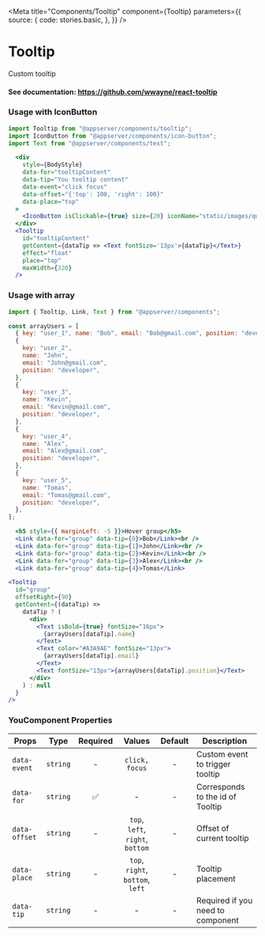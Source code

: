 

<Meta
  title="Components/Tooltip"
  component={Tooltip}
  parameters={{
    source: {
      code: stories.basic,
    },
  }}
/>

# Tooltip

Custom tooltip

#### See documentation: https://github.com/wwayne/react-tooltip

<Canvas>
  <Story story={stories.basic} name="Default" />
</Canvas>

<ArgsTable story="Default" />

<Canvas>
  <Story story={stories.all} name="All" />
</Canvas>

### Usage with IconButton

```js
import Tooltip from "@appserver/components/tooltip";
import IconButton from "@appserver/components/icon-button";
import Text from "@appserver/components/text";
```

```jsx
  <div
    style={BodyStyle}
    data-for="tooltipContent"
    data-tip="You tooltip content"
    data-event="click focus"
    data-offset="{'top': 100, 'right': 100}"
    data-place="top"
  >
    <IconButton isClickable={true} size={20} iconName="static/images/question.react.svg" />
  </div>
  <Tooltip
    id="tooltipContent"
    getContent={dataTip => <Text fontSize='13px'>{dataTip}</Text>}
    effect="float"
    place="top"
    maxWidth={320}
  />
```

### Usage with array

```js
import { Tooltip, Link, Text } from "@appserver/components";
```

```js
const arrayUsers = [
  { key: "user_1", name: "Bob", email: "Bob@gmail.com", position: "developer" },
  {
    key: "user_2",
    name: "John",
    email: "John@gmail.com",
    position: "developer",
  },
  {
    key: "user_3",
    name: "Kevin",
    email: "Kevin@gmail.com",
    position: "developer",
  },
  {
    key: "user_4",
    name: "Alex",
    email: "Alex@gmail.com",
    position: "developer",
  },
  {
    key: "user_5",
    name: "Tomas",
    email: "Tomas@gmail.com",
    position: "developer",
  },
];
```

```jsx
  <h5 style={{ marginLeft: -5 }}>Hover group</h5>
  <Link data-for="group" data-tip={0}>Bob</Link><br />
  <Link data-for="group" data-tip={1}>John</Link><br />
  <Link data-for="group" data-tip={2}>Kevin</Link><br />
  <Link data-for="group" data-tip={3}>Alex</Link><br />
  <Link data-for="group" data-tip={4}>Tomas</Link>
```

```jsx
<Tooltip
  id="group"
  offsetRight={90}
  getContent={(dataTip) =>
    dataTip ? (
      <div>
        <Text isBold={true} fontSize="16px">
          {arrayUsers[dataTip].name}
        </Text>
        <Text color="#A3A9AE" fontSize="13px">
          {arrayUsers[dataTip].email}
        </Text>
        <Text fontSize="13px">{arrayUsers[dataTip].position}</Text>
      </div>
    ) : null
  }
/>
```

### YouComponent Properties

| Props         |   Type   | Required |              Values              | Default | Description                       |
| ------------- | :------: | :------: | :------------------------------: | :-----: | --------------------------------- |
| `data-event`  | `string` |    -     |          `click, focus`          |    -    | Custom event to trigger tooltip   |
| `data-for`    | `string` |    ✅    |                -                 |    -    | Corresponds to the id of Tooltip  |
| `data-offset` | `string` |    -     | `top`, `left`, `right`, `bottom` |    -    | Offset of current tooltip         |
| `data-place`  | `string` |    -     | `top`, `right`, `bottom`, `left` |    -    | Tooltip placement                 |
| `data-tip`    | `string` |    -     |                -                 |    -    | Required if you need to component |
